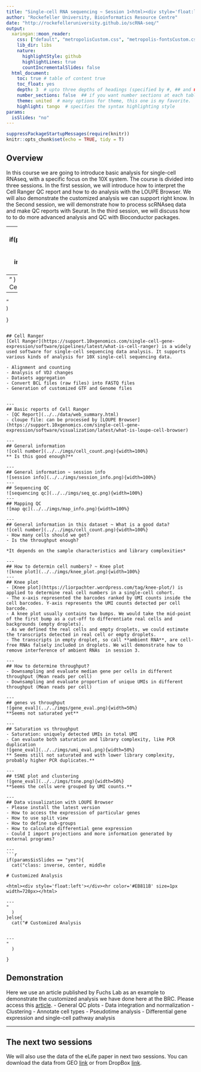 ```yaml
---
title: "Single-cell RNA sequencing ~ Session 1<html><div style='float:left'></div><hr color='#EB811B' size=1px width=796px></html>"
author: "Rockefeller University, Bioinformatics Resource Centre"
date: "http://rockefelleruniversity.github.io/scRNA-seq/"
output: 
  xaringan::moon_reader:
    css: ["default", "metropolisCustom.css", "metropolis-fontsCustom.css"]
    lib_dir: libs
    nature:
      highlightStyle: github
      highlightLines: true
      countIncrementalSlides: false
  html_document:
    toc: true # table of content true
    toc_float: yes
    depth: 3  # upto three depths of headings (specified by #, ## and ###)
    number_sections: false  ## if you want number sections at each table header
    theme: united  # many options for theme, this one is my favorite.
    highlight: tango  # specifies the syntax highlighting style
params:
  isSlides: "no"
---
```


```r
suppressPackageStartupMessages(require(knitr))
knitr::opts_chunk$set(echo = TRUE, tidy = T)
```

## Overview
In this course we are going to introduce basic analysis for single-cell RNAseq, with a specific focus on the 10X system. The course is divided into three sessions. In the first session, we will introduce how to interpret the Cell  Ranger QC report and how to do analysis with the LOUPE Browser. We will also demonstrate the customized analysis we can support right know. In the Second session, we will demonstrate how to process scRNAseq data and make QC reports with Seurat. In the third session, we will discuss how to to do more advanced analysis and QC with Bioconductor packages. 

---
```r
if(params$isSlides == "yes"){
  cat("class: inverse, center, middle

# Cell Ranger results

<html><div style='float:left'></div><hr color='#EB811B' size=1px width=720px></html> 

---
"    
  )
}else{
  cat("# Cell Ranger results


---
"    
  )
  
}

```

## Cell Ranger
[Cell Ranger](https://support.10xgenomics.com/single-cell-gene-expression/software/pipelines/latest/what-is-cell-ranger) is a widely used software for single-cell sequencing data analysis. It supports various kinds of analysis for 10X single-cell sequencing data.

- Alignment and counting
- Analysis of VDJ changes
- Datasets aggregation
- Convert BCL files (raw files) into FASTQ files
- Generation of customized GTF and Genome files


---
## Basic reports of Cell Ranger
- [QC Report](../../data/web_summary.html)
- cloupe file: can be processed by [LOUPE Browser](https://support.10xgenomics.com/single-cell-gene-expression/software/visualization/latest/what-is-loupe-cell-browser)

--- 
## General information
![cell number](../../imgs/cell_count.png){width=100%}
** Is this good enough?**

---
## General information ~ session info
![session info](../../imgs/session_info.png){width=100%}
---
## Sequencing QC
![sequencing qc](../../imgs/seq_qc.png){width=100%}
---
## Mapping QC
![map qc](../../imgs/map_info.png){width=100%}

---
## General information in this dataset ~ What is a good data?
![cell number](../../imgs/cell_count.png){width=100%}
- How many cells should we get?
- Is the throughput enough?

*It depends on the sample characteristics and library complexities*

---
## How to determin cell numbers? ~ Knee plot
![knee plot](../../imgs/knee_plot.png){width=100%}
---
## Knee plot
- [Knee plot](https://liorpachter.wordpress.com/tag/knee-plot/) is applied to determine real cell numbers in a single-cell cohort.
- The x-axis represented the barcodes ranked by UMI counts inside the cell barcodes. Y-axis represents the UMI counts detected per cell barcode.
- A knee plot usually contains two bumps. We would take the mid-point of the first bump as a cut-off to differentiate real cells and backgrounds (empty droplets).
- As we defined the real cells and empty droplets, we could estimate the transcripts detected in real cell or empty droplets. 
- The transcripts in empty droplet, so call **ambient RNA**, are cell-free RNAs falsely included in droplets. We will demonstrate how to remove interference of ambient RNAs  in session 3.

---
## How to determine throughput?
- Downsampling and evaluate median gene per cells in different throughput (Mean reads per cell)
- Downsampling and evaluate proportion of unique UMIs in different throughput (Mean reads per cell)

---
## genes vs throughput
![gene_eval](../../imgs/gene_eval.png){width=50%}
**Seems not saturated yet** 

---
## Saturation vs throughput
- Saturation: uniquely detected UMIs in total UMI
- Can evaluate both saturation and library complexity, like PCR duplication
![gene_eval](../../imgs/umi_eval.png){width=50%}
** Seems still not saturated and with lower library complexity, probably higher PCR duplicates.**

---
## tSNE plot and clustering
![gene_eval](../../imgs/tsne.png){width=50%}
**Seems the cells were grouped by UMI counts.**

---
## Data visualization with LOUPE Browser
- Please install the latest version
- How to access the expression of particular genes
- How to use split view
- How to define sub-groups
- How to calculate differential gene expression
- Could I import projections and more information generated by external programs?

---
```r
if(params$isSlides == "yes"){
  cat("class: inverse, center, middle

# Customized Analysis

<html><div style='float:left'></div><hr color='#EB811B' size=1px width=720px></html> 

---
"    
  )
}else{
  cat("# Customized Analysis


---
"    
  )
  
}

```

## Demonstration
Here we use an article published by Fuchs Lab as an example to demonstrate the customized analysis we have done here at the BRC. Please access this [article](https://elifesciences.org/articles/56980). 
- General QC plots
- Data integration and normalization
- Clustering
- Annotate cell types
- Pseudotime analysis
- Differential gene expression and single-cell pathway analysis

---
## The next two sessions
We will also use the data of the eLife paper in next two sessions. You can download the data from GEO [link](https://www.ncbi.nlm.nih.gov/geo/query/acc.cgi?acc=GSE147415) or from DropBox [link](https://www.dropbox.com/sh/ztu0pucvu21szxm/AABGUhTryKp1T1CsoEUFRPcwa?dl=0).
